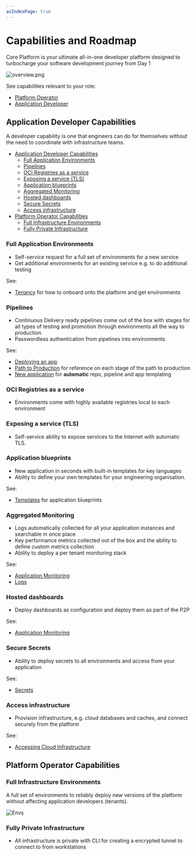 ```yaml
---
asIndexPage: true
---
```


# Capabilities and Roadmap

Core Platform is your ultimate all-in-one developer platform designed to turbocharge your software development journey from Day 1

![overview.png](/capabilities/overview.png)

See capabilities relevant to your role:

- [Platform Operator](#platform-operator-capabilities)
- [Application Developer](#application-developer-capabilities)

## Application Developer Capabilities

A developer capability is one that engineers can do for themselves without the need
to coordinate with infrastructure teams.

- [Application Developer Capabilities](#application-developer-capabilities)
  - [Full Application Environments](#full-application-environments)
  - [Pipelines](#pipelines)
  - [OCI Registries as a service](#oci-registries-as-a-service)
  - [Exposing a service (TLS)](#exposing-a-service-tls)
  - [Application blueprints](#application-blueprints)
  - [Aggregated Monitoring](#aggregated-monitoring)
  - [Hosted dashboards](#hosted-dashboards)
  - [Secure Secrets](#secure-secrets)
  - [Access infrastructure](#access-infrastructure)
- [Platform Operator Capabilities](#platform-operator-capabilities)
  - [Full Infrastructure Environments](#full-infrastructure-environments)
  - [Fully Private Infrastructure](#fully-private-infrastructure)

### Full Application Environments

- Self-service request for a full set of environments for a new service
- Get additional environments for an existing service e.g. to do additional testing

See:

- [Tenancy](/application/tenancy/) for how to onboard onto the platform and get environments

### Pipelines

- Continuous Delivery ready pipelines come out of the box with stages for all types of testing
  and promotion through environments all the way to production.
- Passwordless authentication from pipelines into environments

See:

- [Deploying an app](/application)
- [Path to Production](/p2p) for reference on each stage of the path to production
- [New application](/application/new-app/) for **automatic** repo, pipeline and app templating

### OCI Registries as a service

- Environments come with highly available registries local to each environment

### Exposing a service (TLS)

- Self-service ability to expose services to the Internet with automatic TLS.

### Application blueprints

- New application in seconds with built-in templates for key languages
- Ability to define your own templates for your engineering organisation.

See:

- [Templates](/reference/software-templates/) for application blueprints

### Aggregated Monitoring

- Logs automatically collected for all your application instances and searchable in once place
- Key performance metrics collected out of the box and the ability to define custom metrics collection
- Ability to deploy a per tenant monitoring stack

See:

- [Application Monitoring](/application/app-monitoring)
- [Logs](/application/logs)

### Hosted dashboards

- Deploy dashboards as configuration and deploy them as part of the P2P

See:

- [Application Monitoring](/application/app-monitoring/)

### Secure Secrets

- Ability to deploy secrets to all environments and access from your application

See:

- [Secrets](/application/secrets)

### Access infrastructure

- Provision infrastructure, e.g. cloud databases and caches, and connect securely from the platform

See:

- [Accessing Cloud Infrastructure](/reference/accessing-cloud-infra/)

## Platform Operator Capabilities

### Full Infrastructure Environments

A full set of environments to reliably deploy new versions of the platform without affecting
application developers (tenants).

![Envs](/capabilities/envs.png)

### Fully Private Infrastructure

- All infrastructure is private with CLI for creating a encrypted tunnel to connect to from workstations
